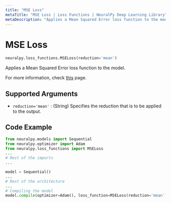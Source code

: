 ```yaml
---
title: "MSE Loss"
metaTitle: "MSE Loss | Loss Functions | NeuralPy Deep Learning Library"
metaDescription: "Applies a Mean Squared Error loss function to the model."
---
```


# MSE Loss

```python
neuralpy.loss_functions.MSELoss(reduction='mean')
```

Applies a Mean Squared Error loss function to the model.

For more information, check [this](https://pytorch.org/docs/stable/nn.html#mseloss) page.

## Supported Arguments

- `reduction='mean'` : (String) Specifies the reduction that is to be applied to the output.

## Code Example

```python
from neuralpy.models import Sequential
from neuralpy.optimizer import Adam
from neuralpy.loss_functions import MSELoss
...
# Rest of the imports
...

model = Sequential()
...
# Rest of the architecture
...
# Compiling the model
model.compile(optimizer=Adam(), loss_function=MSELoss(reduction='mean'))
```
